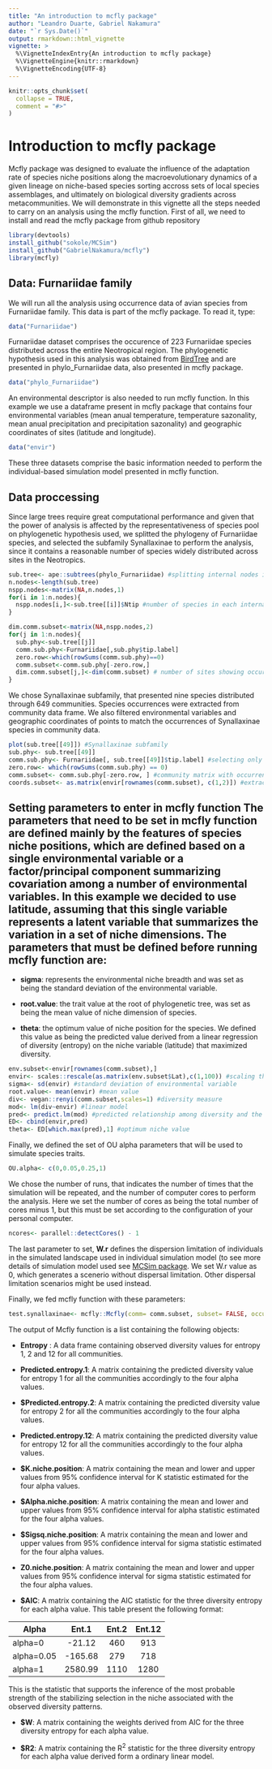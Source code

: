```yaml
---
title: "An introduction to mcfly package"
author: "Leandro Duarte, Gabriel Nakamura"
date: "`r Sys.Date()`"
output: rmarkdown::html_vignette
vignette: >
  %\VignetteIndexEntry{An introduction to mcfly package}
  %\VignetteEngine{knitr::rmarkdown}
  %\VignetteEncoding{UTF-8}
---
```


```r
knitr::opts_chunk$set(
  collapse = TRUE,
  comment = "#>"
)
```

# Introduction to **mcfly** package


Mcfly package was designed to evaluate the influence of the adaptation rate of species niche positions along the macroevolutionary dynamics of a given lineage on niche-based species sorting accross sets of local species assemblages, and ultimately on biological diversity gradients across metacommunities.
We will demonstrate in this vignette all the steps needed to carry on an analysis using the mcfly function. First of all, we need to install and read the mcfly package from github repository


```r
library(devtools)
install_github("sokole/MCSim")
install_github("GabrielNakamura/mcfly")
library(mcfly)
```

## Data: Furnariidae family

We will run all the analysis using occurrence data of avian species from Furnariidae family. This data is part of the mcfly package. To read it, type:

```r
data("Furnariidae")
```

Furnariidae dataset comprises the occurence of 223 Furnariidae species distributed across the entire Neotropical region. The phylogenetic hypothesis used in this analysis was obtained from [BirdTree](https://birdtree.org/) and are presented in phylo\_Furnariidae data, also presented in mcfly package.

```r
data("phylo_Furnariidae")
```

An environmental descriptor is also needed to run mcfly function. In this example we use a dataframe present in mcfly package that contains four environmental variables (mean anual temperature, temperature sazonality, mean anual precipitation and precipitation sazonality) and geographic coordinates of sites (latitude and longitude).

```r
data("envir")
```

These three datasets comprise the basic information needed to perform the individual-based simulation model presented in mcfly function.

## Data proccessing

Since large trees require great computational performance and given that the power of analysis is affected by the representativeness of species pool on phylogenetic hypothesis used, we splitted the phylogeny of Furnariidae species, and selected the subfamily Synallaxinae to perform the analysis, since it contains a reasonable number of species widely distributed across sites in the Neotropics.

```r
sub.tree<- ape::subtrees(phylo_Furnariidae) #splitting internal nodes in the phylogeny
n.nodes<-length(sub.tree)
nspp.nodes<-matrix(NA,n.nodes,1)
for(i in 1:n.nodes){
  nspp.nodes[i,]<-sub.tree[[i]]$Ntip #number of species in each internal node
}

dim.comm.subset<-matrix(NA,nspp.nodes,2)
for(j in 1:n.nodes){
  sub.phy<-sub.tree[[j]]
  comm.sub.phy<-Furnariidae[,sub.phy$tip.label]
  zero.row<-which(rowSums(comm.sub.phy)==0)
  comm.subset<-comm.sub.phy[-zero.row,]
  dim.comm.subset[j,]<-dim(comm.subset) # number of sites showing occurrences of species belonging to each internal node
}

```

We chose Synallaxinae subfamily, that presented nine species distributed through 649 communities. Species occurrences were extracted from community data frame. We also filtered environmental variables and geographic coordinates of points to match the occurrences of Synallaxinae species in community data.

```r
plot(sub.tree[[49]]) #Synallaxinae subfamily
sub.phy<- sub.tree[[49]]
comm.sub.phy<- Furnariidae[, sub.tree[[49]]$tip.label] #selecting only sites that present occurrences of species of Synallaxinae
zero.row<- which(rowSums(comm.sub.phy) == 0)
comm.subset<- comm.sub.phy[-zero.row, ] #community matrix with occurrences of Synalaxynae species
coords.subset<- as.matrix(envir[rownames(comm.subset), c(1,2)]) #extracting coordinates
```

## Setting parameters to enter in mcfly function The parameters that need to be set in mcfly function are defined mainly by the features of species niche positions, which are defined based on a single environmental variable or a factor/principal component summarizing covariation among a number of environmental variables. In this example we decided to use latitude, assuming that this single variable represents a latent variable that summarizes the variation in a set of niche dimensions. The parameters that must be defined before running mcfly function are:

-   **sigma**: represents the environmental niche breadth and was set as being the standard deviation of the environmental variable.

-   **root.value**: the trait value at the root of phylogenetic tree, was set as being the mean value of niche dimension of species.

-   **theta**: the optimum value of niche position for the species. We defined this value as being the predicted value derived from a linear regression of diversity (entropy) on the niche variable (latitude) that maximized diversity.

```r
env.subset<-envir[rownames(comm.subset),]
envir<- scales::rescale(as.matrix(env.subset$Lat),c(1,100)) #scaling the environmental variable to vary between 1 and 100
sigma<- sd(envir) #standard deviation of environmental variable
root.value<- mean(envir) #mean value
div<- vegan::renyi(comm.subset,scales=1) #diversity measure
mod<- lm(div~envir) #linear model
pred<- predict.lm(mod) #predicted relationship among diversity and the environmental variable
ED<- cbind(envir,pred)
theta<- ED[which.max(pred),1] #optimum niche value
```

Finally, we defined the set of OU alpha parameters that will be used to simulate species traits.

```r
OU.alpha<- c(0,0.05,0.25,1)
```

We chose the number of runs, that indicates the number of times that the simulation will be repeated, and the number of computer cores to perform the analysis. Here we set the number of cores as being the total number of cores minus 1, but this must be set according to the configuration of your personal computer.

```r
ncores<- parallel::detectCores() - 1
```

The last parameter to set, **W.r** defines the dispersion limitation of individuals in the simulated landscape used in individual simulation model (to see more details of simulation model used see [MCSim package](http://rstudio-pubs-static.s3.amazonaws.com/159425_80725873417e42fdb13821c10a198281.html). We set W.r value as 0, which generates a scenerio without dispersal limitation. Other dispersal limitation scenarios might be used instead.

Finally, we fed mcfly function with these parameters:

```r
test.synallaxinae<- mcfly::Mcfly(comm= comm.subset, subset= FALSE, occurrence= TRUE, env= envir, site.coords= coords.subset, tree= sub.phy, OU.alpha= OU.alpha, sigma= sigma, theta= theta, root.value= root.value, runs= 100, ncores= 3, area.m2= 1, m= 0.5, JM= sum(comm.subset), JM.limit= JM,JL= rowSums(comm.subset),nu= 0, speciation.limit= 0, n.timestep= 50,W.r= 0, scenario.ID= "species.sorting", sim.ID= "data", output.dir.path= "OUTPUT_DATA")

```

The output of Mcfly function is a list containing the following objects:

-   **Entropy** : A data frame containing observed diversity values for entropy 1, 2 and 12 for all communities.

-   **Predicted.entropy.1**: A matrix containing the predicted diversity value for entropy 1 for all the communities accordingly to the four alpha values.

-   **\$Predicted.entropy.2**: A matrix containing the predicted diversity value for entropy 2 for all the communities accordingly to the four alpha values.

-   **Predicted.entropy.12**: A matrix containing the predicted diversity value for entropy 12 for all the communities accordingly to the four alpha values.

-   **\$K.niche.position**: A matrix containing the mean and lower and upper values from 95% confidence interval for K statistic estimated for the four alpha values.

-   **\$Alpha.niche.position**: A matrix containing the mean and lower and upper values from 95% confidence interval for alpha statistic estimated for the four alpha values.

-   **\$Sigsq.niche.position**: A matrix containing the mean and lower and upper values from 95% confidence interval for sigma statistic estimated for the four alpha values.

-   **Z0.niche.position**: A matrix containing the mean and lower and upper values from 95% confidence interval for sigma statistic estimated for the four alpha values.

-   **\$AIC**: A matrix containing the AIC statistic for the three diversity entropy for each alpha value. This table present the following format:

| Alpha      |  Ent.1  | Ent.2 | Ent.12 |
|------------|:-------:|:-----:|:------:|
| alpha=0    |  -21.12 |  460  |   913  |
| alpha=0.05 | -165.68 |  279  |   718  |
| alpha=1    | 2580.99 |  1110 |  1280  |

This is the statistic that supports the inference of the most probable strength of the stabilizing selection in the niche associated with the observed diversity patterns.

-   **\$W**: A matrix containing the weights derived from AIC for the three diversity entropy for each alpha value.

-   **\$R2**: A matrix containing the R^2^ statistic for the three diversity entropy for each alpha value derived form a ordinary linear model.
